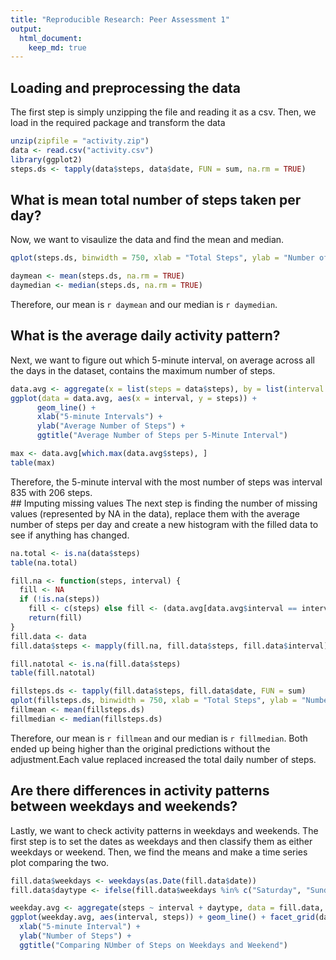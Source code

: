 ---
title: "Reproducible Research: Peer Assessment 1"
output:
  html_document:
    keep_md: true
---


## Loading and preprocessing the data
The first step is simply unzipping the file and reading it as a csv. Then, we load in the required package and transform the data

```{r}
unzip(zipfile = "activity.zip")
data <- read.csv("activity.csv")
library(ggplot2)
steps.ds <- tapply(data$steps, data$date, FUN = sum, na.rm = TRUE)
```

## What is mean total number of steps taken per day?
Now, we want to visaulize the data and find the mean and median.
```{r}
qplot(steps.ds, binwidth = 750, xlab = "Total Steps", ylab = "Number of Days", main = "Histogram of Total Number of Steps Per Day")

daymean <- mean(steps.ds, na.rm = TRUE)
daymedian <- median(steps.ds, na.rm = TRUE)
```
Therefore, our mean is `r daymean` and our median is `r daymedian`.

## What is the average daily activity pattern?
Next, we want to figure out which 5-minute interval, on average across all the days in the dataset, contains the maximum number of steps.
```{r}
data.avg <- aggregate(x = list(steps = data$steps), by = list(interval = data$interval), FUN = mean, na.rm = TRUE)
ggplot(data = data.avg, aes(x = interval, y = steps)) + 
      geom_line() + 
      xlab("5-minute Intervals") + 
      ylab("Average Number of Steps") +
      ggtitle("Average Number of Steps per 5-Minute Interval")

max <- data.avg[which.max(data.avg$steps), ]
table(max)
```
Therefore, the 5-minute interval with the most number of steps was interval 835 with 206 steps.  
## Imputing missing values
The next step is finding the number of missing values (represented by NA in the data), replace them with the average number of steps per day and create a new histogram with the filled data to see if anything has changed.
```{r}
na.total <- is.na(data$steps)
table(na.total)

fill.na <- function(steps, interval) {
  fill <- NA
  if (!is.na(steps)) 
    fill <- c(steps) else fill <- (data.avg[data.avg$interval == interval, "steps"])
    return(fill)
}
fill.data <- data
fill.data$steps <- mapply(fill.na, fill.data$steps, fill.data$interval)

fill.natotal <- is.na(fill.data$steps)
table(fill.natotal)

fillsteps.ds <- tapply(fill.data$steps, fill.data$date, FUN = sum)
qplot(fillsteps.ds, binwidth = 750, xlab = "Total Steps", ylab = "Number of Days", main = "Histogram of Total Number of Steps Per Day (Adjusted to Replace NA Values)")
fillmean <- mean(fillsteps.ds)
fillmedian <- median(fillsteps.ds)
```
Therefore, our mean is `r fillmean` and our median is `r fillmedian`. Both ended up being higher than the original predictions without the adjustment.Each value replaced increased the total daily number of steps.

## Are there differences in activity patterns between weekdays and weekends?
Lastly, we want to check activity patterns in weekdays and weekends. The first step is to set the dates as weekdays and then classify them as either weekdays or weekend. Then, we find the means and make a time series plot comparing the two.
```{r}
fill.data$weekdays <- weekdays(as.Date(fill.data$date))
fill.data$daytype <- ifelse(fill.data$weekdays %in% c("Saturday", "Sunday"), "Weekend", "Weekday")

weekday.avg <- aggregate(steps ~ interval + daytype, data = fill.data, mean)
ggplot(weekday.avg, aes(interval, steps)) + geom_line() + facet_grid(daytype ~ .) + 
  xlab("5-minute Interval") + 
  ylab("Number of Steps") + 
  ggtitle("Comparing NUmber of Steps on Weekdays and Weekend")
  ```
